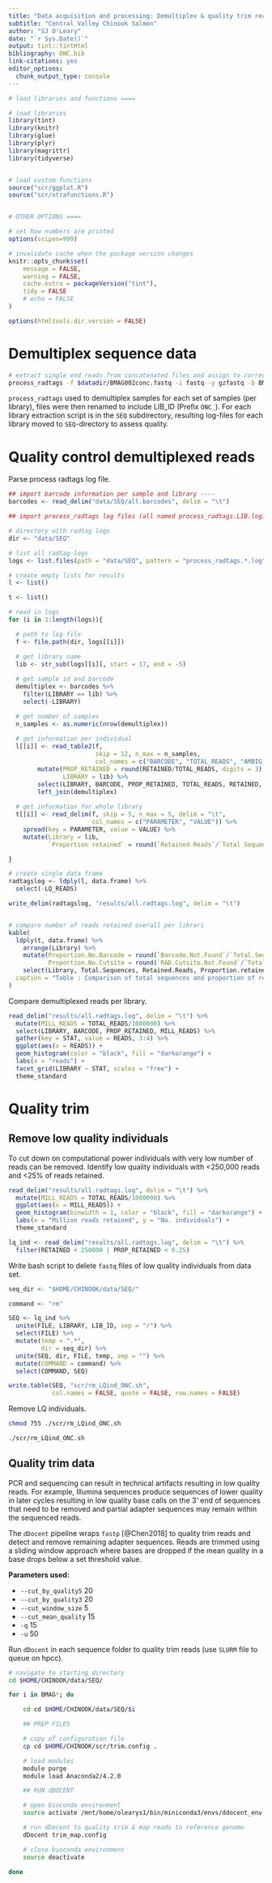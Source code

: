 ```yaml
---
title: "Data acquisition and processing: Demultiplex & quality trim reads"
subtitle: "Central Valley Chinook Salmon"
author: "SJ O'Leary"
date: "`r Sys.Date()`"
output: tint::tintHtml
bibliography: ONC.bib
link-citations: yes
editor_options:
  chunk_output_type: console
---
```


```r

# load libraries and functions ====

# load libraries
library(tint)
library(knitr)
library(glue)
library(plyr)
library(magrittr)
library(tidyverse)


# load custom functions
source("scr/ggplot.R")
source("scr/xtrafunctions.R")


# OTHER OPTIONS ====

# set how numbers are printed
options(scipen=999)

# invalidate cache when the package version changes
knitr::opts_chunk$set(
	message = FALSE,
	warning = FALSE,
	cache.extra = packageVersion("tint"),
	tidy = FALSE
	# echo = FALSE
)

options(htmltools.dir.version = FALSE)

```

# Demultiplex sequence data

```bash

# extract single end reads from concatenated files and assign to correct sample based on barcode.
process_radtags -f $datadir/BMAG002conc.fastq -i fastq -y gzfastq -b BMAG002.barcodes -o . --renz_1 sbfI -E phred33 -r --bestrad

```

`process_radtags` used to demultiplex samples for each set of samples (per library), files were then renamed to include LIB_ID (Prefix `ONC_`). For each library extraction script is in the `SEQ` subdirectory, resulting log-files for each library moved to `SEQ`-directory to assess quality.


# Quality control demultiplexed reads

Parse process radtags log file.

```r

## import barcode information per sample and library ----
barcodes <- read_delim("data/SEQ/all.barcodes", delim = "\t")

## import process_radtags log files (all named process_radtags.LIB.log) ----

# directory with radtag logs
dir <- "data/SEQ"

# list all radtag logs
logs <- list.files(path = "data/SEQ", pattern = "process_radtags.*.log")

# create empty lists for results
l <- list()

t <- list()

# read in logs
for (i in 1:length(logs)){

  # path to log file
  f <- file.path(dir, logs[[i]])

  # get library name
  lib <- str_sub(logs[[i]], start = 17, end = -5)
  
  # get sample id and barcode
  demultiplex <- barcodes %>%
    filter(LIBRARY == lib) %>%
    select(-LIBRARY)

  # get number of samples
  n_samples <- as.numeric(nrow(demultiplex))
  
  # get information per individual
  l[[i]] <- read_table2(f,
                        skip = 12, n_max = n_samples,
                        col_names = c("BARCODE", "TOTAL_READS", "AMBIG_READS", "LQ_READS", "RETAINED")) %>%
        mutate(PROP_RETAINED = round(RETAINED/TOTAL_READS, digits = 3),
               LIBRARY = lib) %>%
        select(LIBRARY, BARCODE, PROP_RETAINED, TOTAL_READS, RETAINED, AMBIG_READS, LQ_READS) %>%
        left_join(demultiplex)
  
  # get information for whole library
  t[[i]] <- read_delim(f, skip = 5, n_max = 5, delim = "\t", 
                       col_names = c("PARAMETER", "VALUE")) %>%
    spread(key = PARAMETER, value = VALUE) %>%
    mutate(Library = lib,
           `Proportion retained` = round(`Retained Reads`/`Total Sequences`, digits = 3))

}

# create single data frame
radtagslog <- ldply(l, data.frame) %>%
  select(-LQ_READS)

write_delim(radtagslog, "results/all.radtags.log", delim = "\t")


# compare number of reads retained overall per librari
kable(
  ldply(t, data.frame) %>%
    arrange(Library) %>%
    mutate(Proportion.No.Barcode = round(`Barcode.Not.Found`/`Total.Sequences`, digits = 3),
           Proportion.No.Cutsite = round(`RAD.Cutsite.Not.Found`/`Total.Sequences`, digits = 3)) %>%
    select(Library, Total.Sequences, Retained.Reads, Proportion.retained, Proportion.No.Barcode, Proportion.No.Cutsite),
  caption = "Table : Comparison of total sequences and proportion of reads not retained due to barcodes and/or cut-sites not being found."
)

```

Compare demultiplexed reads per library.

```r

read_delim("results/all.radtags.log", delim = "\t") %>%
  mutate(MILL_READS = TOTAL_READS/1000000) %>%
  select(LIBRARY, BARCODE, PROP_RETAINED, MILL_READS) %>%
  gather(key = STAT, value = READS, 3:4) %>%
  ggplot(aes(x = READS)) +
  geom_histogram(color = "black", fill = "darkorange") +
  labs(x = "reads") +
  facet_grid(LIBRARY ~ STAT, scales = "free") +
  theme_standard

```

# Quality trim

## Remove low quality individuals

To cut down on computational power individuals with very low number of reads can be removed. Identify low quality individuals with <250,000 reads and <25% of reads retained.

```r

read_delim("results/all.radtags.log", delim = "\t") %>%
  mutate(MILL_READS = TOTAL_READS/1000000) %>%
  ggplot(aes(x = MILL_READS)) +
  geom_histogram(binwidth = 1, color = "black", fill = "darkorange") +
  labs(x = "Million reads retained", y = "No. individuals") +
  theme_standard

lq_ind <- read_delim("results/all.radtags.log", delim = "\t") %>%
  filter(RETAINED < 250000 | PROP_RETAINED < 0.25)

```

Write bash script to delete `fastq` files of low quality individuals from data set.

```r

seq_dir <- "$HOME/CHINOOK/data/SEQ/"

command <- "rm"

SEQ <- lq_ind %>%
  unite(FILE, LIBRARY, LIB_ID, sep = "/") %>%
  select(FILE) %>%
  mutate(temp = ".*",
         dir = seq_dir) %>%
  unite(SEQ, dir, FILE, temp, sep = "") %>%
  mutate(COMMAND = command) %>%
  select(COMMAND, SEQ)

write.table(SEQ, "scr/rm_LQind_ONC.sh",
            col.names = FALSE, quote = FALSE, row.names = FALSE)

```

Remove LQ individuals.

```bash

chmod 755 ./scr/rm_LQind_ONC.sh

./scr/rm_LQind_ONC.sh

```


## Quality trim data

PCR and sequencing can result in technical artifacts resulting in low quality reads. For example, Illumina sequences produce sequences of lower quality in later cycles resulting in low quality base calls on the 3' end of sequences that need to be removed and partial adapter sequences may remain within the sequenced reads.

The `dDocent` pipeline wraps `fastp` [@Chen2018] to quality trim reads and detect and remove remaining adapter sequences. Reads are trimmed using a sliding window approach where bases are dropped if the mean quality in a base drops below a set threshold value. 

**Parameters used:**

* `--cut_by_quality5` 20
* `--cut_by_quality3` 20
* `--cut_window_size` 5
* `--cut_mean_quality` 15
* `-q` 15
* `-u` 50

Run `dDocent` in each sequence folder to quality trim reads (use `SLURM` file to queue on hpcc).

```bash

# navigate to starting directory
cd $HOME/CHINOOK/data/SEQ/

for i in BMAG*; do

    cd cd $HOME/CHINOOK/data/SEQ/$i

    ## PREP FILES

    # copy of configuration file
    cp cd $HOME/CHINOOK/scr/trim.config .

    # load modules
    module purge
    module load Anaconda2/4.2.0

    ## RUN dDOCENT

    # open bioconda environment
    source activate /mnt/home/olearys1/bin/miniconda3/envs/ddocent_env

    # run dDocent to quality trim & map reads to reference genome
    dDocent trim_map.config

    # close bioconda environment
    source deactivate

done

```

